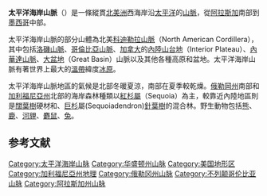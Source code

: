 {{Infobox mountain range
| name=太平洋海岸山脈<br>Pacific Coast Ranges
| photo=Canadian Coast Range.jpg
| photo_caption=加拿大海岸山脈一景，位于[[卑诗省|卑诗省]][[威士拿|威士拿]]
| country={{flag|United States}}
| country1={{flag|Canada}}
| country2={{flag|Mexico}}
| parent=北美洲[[科迪勒拉山系|科迪勒拉山系]]
| area_km2=
| border=
| length_mi=3800| length_round=-1| length_orientation=
| width_mi = | width_round=-1 | width_orientation=
| highest=[[洛根山|洛根山]]
| elevation_m=5959
| region_code=CA
| geology= | period= | orogeny=
}}
{{expand|time=2015-03-15T05:20:32+00:00}}
{{unreferenced|time=2015-03-15T04:35:02+00:00}}
'''太平洋海岸山脈'''（{{lang-en|Pacific Coast Ranges}}）是一條縱貫[[北美洲|北美洲]]西海岸沿[[太平洋|太平洋]]的[[山脈|山脈]]，從[[阿拉斯加|阿拉斯加]]南部到[[墨西哥|墨西哥]]中部。

太平洋海岸山脈的部分山體為北美[[科迪勒拉山脈|科迪勒拉山脈]]（North American Cordillera），其中包括[[洛磯山脈|洛磯山脈]]、[[哥倫比亞山脈|哥倫比亞山脈]]、[[加拿大|加拿大]]的[[內陸山台地|內陸山台地]]（Interior Plateau）、[[內華達山脈|內華達山脈]]、[[大盆地|大盆地]]（Great Basin）山脈以及其他各種高原和盆地。太平洋海岸山脈有著世界上最大的[[溫帶|溫帶]]緯度[[冰原|冰原]]。

太平洋海岸山脈地區的氣候是北部冬暖夏涼，南部在夏季較乾燥。[[俄勒岡州|俄勒岡州]]南部和[[加利福尼亞州|加利福尼亞州]]北部的海岸森林種類以[[紅杉屬|紅杉屬]]（Sequoia）為主，較靠近內陸地區則是[[闊葉樹|闊葉樹]]硬材和、[[巨杉|巨杉]]屬(Sequoiadendron)[[針葉樹|針葉樹]]的混合林。野生動物包括[[熊|熊]]、[[鹿|鹿]]、[[河貍|河貍]]、[[麝鼠|麝鼠]]、[[兔|兔]]。

==参考文献==
{{reflist}}

[[Category:太平洋海岸山脉|Category:太平洋海岸山脉]]
[[Category:华盛顿州山脉|Category:华盛顿州山脉]]
[[Category:美国地形区|Category:美国地形区]]
[[Category:加利福尼亞州地理|Category:加利福尼亞州地理]]
[[Category:俄勒冈州山脉|Category:俄勒冈州山脉]]
[[Category:不列颠哥伦比亚山脉|Category:不列颠哥伦比亚山脉]]
[[Category:阿拉斯加州山脉|Category:阿拉斯加州山脉]]
